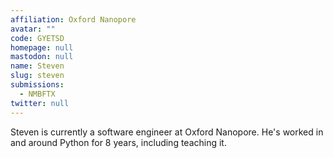 ```yaml
---
affiliation: Oxford Nanopore
avatar: ""
code: GYETSD
homepage: null
mastodon: null
name: Steven
slug: steven
submissions:
  - NMBFTX
twitter: null
---
```


Steven is currently a software engineer at Oxford Nanopore. He's worked in and
around Python for 8 years, including teaching it.
